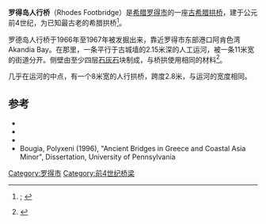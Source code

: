 {{Infobox bridge
|bridge_name      = 罗得岛人行桥
|native_name      = 
|locale           = [[希腊|希腊]][[罗得市|罗得市]]
|design           = 拱桥
|material         = 石灰石
|spans            = 1
|mainspan         = 2.8 m
|length           = 2.8 m
|width            = 8 m
|complete         = 公元前4世纪
|extra            = <center>已知最早的希腊拱桥
}}
'''罗得岛人行桥'''（Rhodes Footbridge）是[[希腊|希腊]][[罗得市|罗得市]]的一座[[古希腊|古希腊]][[拱桥|拱桥]]，建于公元前4世纪，为已知最古老的希腊拱桥<ref>{{harvnb|Galliazzo|1995|p=36}}; {{harvnb|Boyd|1978|p=91}}</ref>。

罗德岛人行桥于1966年至1967年被发掘出来，靠近罗得市东部港口阿肯色湾Akandia Bay。在那里，一条平行于古城墙的2.15米深的人工运河，被一条11米宽的街道分开。侧壁由至少四层[[石灰石|石灰石]]块制成，与桥拱使用相同的材料<ref>{{harvnb|Galliazzo|1995|p=36}}</ref>。

几乎在运河的中点，有一个8米宽的人行拱桥，跨度2.8米，与运河的宽度相同。

== 参考 ==
{{Reflist}}
* {{Citation | last = Boyd | first = Thomas D. | title = The Arch and the Vault in Greek Architecture
 | journal = [[American_Journal_of_Archaeology|American Journal of Archaeology]] | volume = 82 | issue = 1 | year = 1978 | pages = 83–100 (91) | doi = 10.2307/503797}}
* {{Citation | last = Briegleb | first = Jochen | title = Die vorrömischen Steinbrücken des Altertums | journal = Technikgeschichte | volume = 38 | issue = 3 | year = 1971 | pages = 255–260}}
* {{Citation | last = Galliazzo | first = Vittorio | title = I ponti romani | volume = Vol. 1 | year = 1995 | publisher = Edizioni Canova | location = Treviso | isbn = 88-85066-66-6 | pages = 36, 39f.}}
* Bougia, Polyxeni (1996), "Ancient Bridges in Greece and Coastal Asia Minor", Dissertation, University of Pennsylvania
{{罗得岛地标}}
[[Category:罗得市|Category:罗得市]]
[[Category:前4世纪桥梁|Category:前4世纪桥梁]]